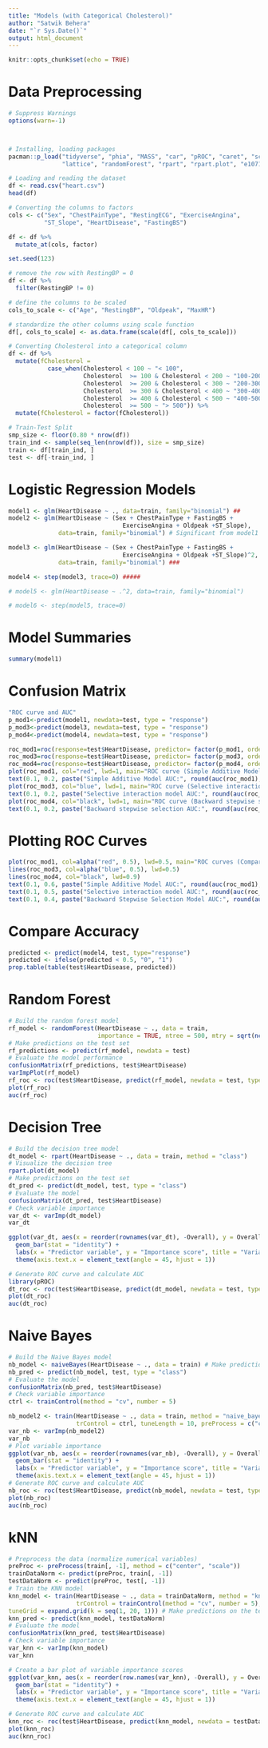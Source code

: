 ```yaml
---
title: "Models (with Categorical Cholesterol)"
author: "Satwik Behera"
date: "`r Sys.Date()`"
output: html_document
---
```


```r
knitr::opts_chunk$set(echo = TRUE)
```

# Data Preprocessing

```r
# Suppress Warnings
options(warn=-1)



# Installing, loading packages
pacman::p_load("tidyverse", "phia", "MASS", "car", "pROC", "caret", "scales", 
               "lattice", "randomForest", "rpart", "rpart.plot", "e1071", "reshape2")

# Loading and reading the dataset
df <- read.csv("heart.csv")
head(df)

# Converting the columns to factors
cols <- c("Sex", "ChestPainType", "RestingECG", "ExerciseAngina", 
          "ST_Slope", "HeartDisease", "FastingBS")

df <- df %>%
  mutate_at(cols, factor)

set.seed(123)

# remove the row with RestingBP = 0 
df <- df %>%
  filter(RestingBP != 0)

# define the columns to be scaled
cols_to_scale <- c("Age", "RestingBP", "Oldpeak", "MaxHR")

# standardize the other columns using scale function
df[, cols_to_scale] <- as.data.frame(scale(df[, cols_to_scale]))

# Converting Cholesterol into a categorical column
df <- df %>% 
  mutate(fCholesterol = 
           case_when(Cholesterol < 100 ~ "< 100",
                     Cholesterol  >= 100 & Cholesterol < 200 ~ "100-200",
                     Cholesterol  >= 200 & Cholesterol < 300 ~ "200-300",
                     Cholesterol  >= 300 & Cholesterol < 400 ~ "300-400",
                     Cholesterol  >= 400 & Cholesterol < 500 ~ "400-500",
                     Cholesterol  >= 500 ~ "> 500")) %>% 
  mutate(fCholesterol = factor(fCholesterol))

# Train-Test Split
smp_size <- floor(0.80 * nrow(df))
train_ind <- sample(seq_len(nrow(df)), size = smp_size)
train <- df[train_ind, ]
test <- df[-train_ind, ]
```

# Logistic Regression Models
```r
model1 <- glm(HeartDisease ~ ., data=train, family="binomial") ##
model2 <- glm(HeartDisease ~ (Sex + ChestPainType + FastingBS + 
                                ExerciseAngina + Oldpeak +ST_Slope), 
              data=train, family="binomial") # Significant from model1

model3 <- glm(HeartDisease ~ (Sex + ChestPainType + FastingBS + 
                                ExerciseAngina + Oldpeak +ST_Slope)^2, 
              data=train, family="binomial") ###

model4 <- step(model3, trace=0) #####

# model5 <- glm(HeartDisease ~ .^2, data=train, family="binomial")

# model6 <- step(model5, trace=0)
```
# Model Summaries 
```r
summary(model1)
```

# Confusion Matrix


```r
"ROC curve and AUC"
p_mod1<-predict(model1, newdata=test, type = "response")
p_mod3<-predict(model3, newdata=test, type = "response")
p_mod4<-predict(model4, newdata=test, type = "response")

roc_mod1=roc(response=test$HeartDisease, predictor= factor(p_mod1, ordered = TRUE))
roc_mod3=roc(response=test$HeartDisease, predictor= factor(p_mod3, ordered = TRUE))
roc_mod4=roc(response=test$HeartDisease, predictor= factor(p_mod4, ordered = TRUE))
plot(roc_mod1, col="red", lwd=1, main="ROC curve (Simple Additive Model)")
text(0.1, 0.2, paste("Simple Additive Model AUC:", round(auc(roc_mod1), 5)), col = "red")
plot(roc_mod3, col="blue", lwd=1, main="ROC curve (Selective interaction model)")
text(0.1, 0.2, paste("Selective interaction model AUC:", round(auc(roc_mod3), 5)), col = "blue")
plot(roc_mod4, col="black", lwd=1, main="ROC curve (Backward stepwise selection (with model 2))")
text(0.1, 0.2, paste("Backward stepwise selection AUC:", round(auc(roc_mod4), 5)), col = "black")

```

# Plotting ROC Curves
```r
plot(roc_mod1, col=alpha("red", 0.5), lwd=0.5, main="ROC curves (Comparison)")
lines(roc_mod3, col=alpha("blue", 0.5), lwd=0.5)
lines(roc_mod4, col="black", lwd=0.9)
text(0.1, 0.6, paste("Simple Additive Model AUC:", round(auc(roc_mod1), 5)), col = "red")
text(0.1, 0.5, paste("Selective interaction model AUC:", round(auc(roc_mod3), 5)), col = "blue")
text(0.1, 0.4, paste("Backward Stepwise Selection Model AUC:", round(auc(roc_mod4), 5)), col = "black")

```

# Compare Accuracy
```r
predicted <- predict(model4, test, type="response")
predicted <- ifelse(predicted < 0.5, "0", "1")
prop.table(table(test$HeartDisease, predicted))
```
# Random Forest
```r
# Build the random forest model
rf_model <- randomForest(HeartDisease ~ ., data = train,
                         importance = TRUE, ntree = 500, mtry = sqrt(ncol(train)))
# Make predictions on the test set
rf_predictions <- predict(rf_model, newdata = test)
# Evaluate the model performance
confusionMatrix(rf_predictions, test$HeartDisease)
varImpPlot(rf_model)
rf_roc <- roc(test$HeartDisease, predict(rf_model, newdata = test, type = "prob")[,2])
plot(rf_roc)
auc(rf_roc)
```
# Decision Tree
```r
# Build the decision tree model
dt_model <- rpart(HeartDisease ~ ., data = train, method = "class")
# Visualize the decision tree
rpart.plot(dt_model)
# Make predictions on the test set
dt_pred <- predict(dt_model, test, type = "class")
# Evaluate the model
confusionMatrix(dt_pred, test$HeartDisease)
# Check variable importance
var_dt <- varImp(dt_model)
var_dt

ggplot(var_dt, aes(x = reorder(rownames(var_dt), -Overall), y = Overall)) +
  geom_bar(stat = "identity") +
  labs(x = "Predictor variable", y = "Importance score", title = "Variable Importance Plot") + 
  theme(axis.text.x = element_text(angle = 45, hjust = 1))

# Generate ROC curve and calculate AUC
library(pROC)
dt_roc <- roc(test$HeartDisease, predict(dt_model, newdata = test, type = "prob")[,2])
plot(dt_roc)
auc(dt_roc)
```
# Naive Bayes

```r
# Build the Naive Bayes model
nb_model <- naiveBayes(HeartDisease ~ ., data = train) # Make predictions on the test set
nb_pred <- predict(nb_model, test, type = "class")
# Evaluate the model
confusionMatrix(nb_pred, test$HeartDisease)
# Check variable importance
ctrl <- trainControl(method = "cv", number = 5)

nb_model2 <- train(HeartDisease ~ ., data = train, method = "naive_bayes",
                   trControl = ctrl, tuneLength = 10, preProcess = c("center", "scale"))
var_nb <- varImp(nb_model2)
var_nb
# Plot variable importance
ggplot(var_nb, aes(x = reorder(rownames(var_nb), -Overall), y = Overall)) +
  geom_bar(stat = "identity") +
  labs(x = "Predictor variable", y = "Importance score", title = "Variable Importance Plot") +
  theme(axis.text.x = element_text(angle = 45, hjust = 1))
# Generate ROC curve and calculate AUC
nb_roc <- roc(test$HeartDisease, predict(nb_model, newdata = test, type = "raw")[,2])
plot(nb_roc)
auc(nb_roc)
```

# kNN
```r
# Preprocess the data (normalize numerical variables)
preProc <- preProcess(train[, -1], method = c("center", "scale"))
trainDataNorm <- predict(preProc, train[, -1])
testDataNorm <- predict(preProc, test[, -1])
# Train the KNN model
knn_model <- train(HeartDisease ~ ., data = trainDataNorm, method = "knn",
                   trControl = trainControl(method = "cv", number = 5),
tuneGrid = expand.grid(k = seq(1, 20, 1))) # Make predictions on the test set
knn_pred <- predict(knn_model, testDataNorm)
# Evaluate the model
confusionMatrix(knn_pred, test$HeartDisease)
# Check variable importance
var_knn <- varImp(knn_model)
var_knn

# Create a bar plot of variable importance scores
ggplot(var_knn, aes(x = reorder(row.names(var_knn), -Overall), y = Overall)) +
  geom_bar(stat = "identity") +
  labs(x = "Predictor variable", y = "Importance score", title = "Variable Importance Plot")+
  theme(axis.text.x = element_text(angle = 45, hjust = 1))

# Generate ROC curve and calculate AUC
knn_roc <- roc(test$HeartDisease, predict(knn_model, newdata = testDataNorm, type = "prob")[,2])
plot(knn_roc)
auc(knn_roc)
```

